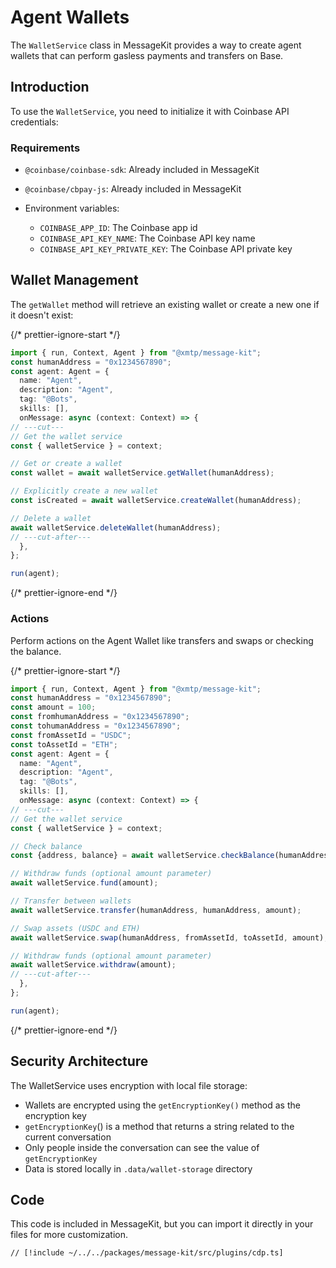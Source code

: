 # Agent Wallets

The `WalletService` class in MessageKit provides a way to create agent wallets that can perform gasless payments and transfers on Base.

## Introduction

To use the `WalletService`, you need to initialize it with Coinbase API credentials:

### Requirements

- `@coinbase/coinbase-sdk`: Already included in MessageKit
- `@coinbase/cbpay-js`: Already included in MessageKit

- Environment variables:
  - `COINBASE_APP_ID`: The Coinbase app id
  - `COINBASE_API_KEY_NAME`: The Coinbase API key name
  - `COINBASE_API_KEY_PRIVATE_KEY`: The Coinbase API private key

## Wallet Management

The `getWallet` method will retrieve an existing wallet or create a new one if it doesn't exist:

{/* prettier-ignore-start */}
```ts twoslash
import { run, Context, Agent } from "@xmtp/message-kit";
const humanAddress = "0x1234567890";
const agent: Agent = {
  name: "Agent",
  description: "Agent",
  tag: "@Bots",
  skills: [],
  onMessage: async (context: Context) => {
// ---cut---
// Get the wallet service
const { walletService } = context;

// Get or create a wallet
const wallet = await walletService.getWallet(humanAddress);

// Explicitly create a new wallet
const isCreated = await walletService.createWallet(humanAddress);

// Delete a wallet
await walletService.deleteWallet(humanAddress);
// ---cut-after---
  },
};

run(agent);
```
{/* prettier-ignore-end */}

### Actions

Perform actions on the Agent Wallet like transfers and swaps or checking the balance.

{/* prettier-ignore-start */}
```ts twoslash
import { run, Context, Agent } from "@xmtp/message-kit";
const humanAddress = "0x1234567890";
const amount = 100;
const fromhumanAddress = "0x1234567890";
const tohumanAddress = "0x1234567890";
const fromAssetId = "USDC";
const toAssetId = "ETH";
const agent: Agent = {
  name: "Agent",
  description: "Agent",
  tag: "@Bots",
  skills: [],
  onMessage: async (context: Context) => {
// ---cut---
// Get the wallet service
const { walletService } = context;

// Check balance
const {address, balance} = await walletService.checkBalance(humanAddress);

// Withdraw funds (optional amount parameter)
await walletService.fund(amount);

// Transfer between wallets
await walletService.transfer(humanAddress, humanAddress, amount);

// Swap assets (USDC and ETH)
await walletService.swap(humanAddress, fromAssetId, toAssetId, amount);

// Withdraw funds (optional amount parameter)
await walletService.withdraw(amount);
// ---cut-after---
  },
};

run(agent);
```
{/* prettier-ignore-end */}

## Security Architecture

The WalletService uses encryption with local file storage:

- Wallets are encrypted using the `getEncryptionKey()` method as the encryption key
- `getEncryptionKey`() is a method that returns a string related to the current conversation
- Only people inside the conversation can see the value of `getEncryptionKey`
- Data is stored locally in `.data/wallet-storage` directory

## Code

This code is included in MessageKit, but you can import it directly in your files for more customization.

```tsx [src/plugins/cdp.ts]
// [!include ~/../../packages/message-kit/src/plugins/cdp.ts]
```
